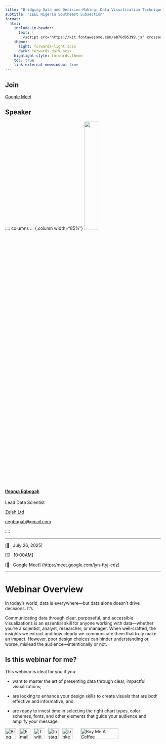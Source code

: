 ```yaml
---
title: "Bridging Data and Decision-Making: Data Visualization Techniques with R"
subtitle: "IEEE Nigeria Southeast Subsection"
format:
  html:
    include-in-header: 
      text: |
        <script src="https://kit.fontawesome.com/a076d05399.js" crossorigin="anonymous"></script>
    theme: 
      light: forwards-light.scss
      dark: forwards-dark.scss
    highlight-style: forwards.theme
    toc: true
    link-external-newwindow: true
---
```


## Join

[Google Meet](https:/meet.google.com/jyn-ftyj-cdz){.btn .btn-primary target="_blank"}

## Speaker

:::: columns
::: {.column width="85%"}
![](./images/ifeoma.jpg){width="30%"} 

#### [Ifeoma Egbogah](https://ifeoma-egbogah.netlify.app/) 

:::{.smaller80}
Lead Data Scientist

[Zelah Ltd](https://www.zelahexports.com/)

<i class="fa fa-envelope"></i> [negbogah@gmail.com](mailto:negbogah@gmail.com)
:::

::::

------------------------------------------------------------------------

[📆  July 26, 2025]

[⏰  10:00AM]

[🏨  Google Meet] (https:/meet.google.com/jyn-ftyj-cdz)

------------------------------------------------------------------------

# Webinar Overview

In today’s world, data is everywhere—but data alone doesn’t drive decisions. It's

Communicating data through clear, purposeful, and accessible visualizations is an essential skill for anyone working with data—whether you're a scientist, analyst, researcher, or manager. When well-crafted, the insights we extract and how clearly we communicate them that truly make an impact. However, poor design choices can hinder understanding or, worse, mislead the audience—intentionally or not.

## Is this webinar for me?

This webinar is ideal for you if you:

-   want to master the art of presenting data through clear, impactful visualizations;

-   are looking to enhance your design skills to create visuals that are both effective and informative; and

-   are ready to invest time in selecting the right chart types, color schemes, fonts, and other elements that guide your audience and amplify your message.

::: {align="center"}
<a href="https://ifeoma-egbogah.netlify.app/blog/"><img src="https://assets.dryicons.com/uploads/icon/svg/4926/home.svg" alt="Blog" border="0" width="35" height="35"/></a>  <a href="mailto:negbogah@gmail.com"><img src="https://assets.dryicons.com/uploads/icon/svg/8009/02dc3a5c-6504-4347-85fb-3f510cfecc45.svg" alt="Email" border="0" width="35" height="35"/></a>  <a href="https://twitter.com/negbogah"><img src="https://assets.dryicons.com/uploads/icon/svg/8385/c23f7ffc-ca8d-4246-8978-ce9f6d5bcc99.svg" alt="Twitter" border="0" width="35" height="35"/></a>  <a href="https://www.instagram.com/ifyegbogah/"><img src="https://assets.dryicons.com/uploads/icon/svg/8330/62263227-bb78-4b42-a9a9-e222e0cc7b97.svg" alt="Instagram" border="0" width="35" height="35"/></a>  <a href="https://www.linkedin.com/in/ifeoma-egbogah-a88527110/"><img src="https://assets.dryicons.com/uploads/icon/svg/8337/a347cd89-1662-4421-be90-58e5e8004eae.svg" alt="LinkedIn" border="0" width="35" height="35"/></a>   <a href="https://www.buymeacoffee.com/z3tt" target="_blank"><img src="https://www.buymeacoffee.com/assets/img/guidelines/download-assets-sm-1.svg" alt="Buy Me A Coffee" style="height: 35px !important;width: 122px !important;"/></a>
:::


